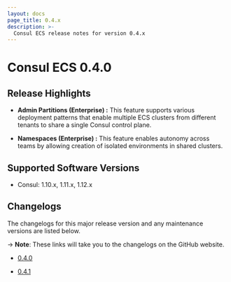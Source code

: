 ```yaml
---
layout: docs
page_title: 0.4.x
description: >-
  Consul ECS release notes for version 0.4.x
---
```


# Consul ECS 0.4.0

## Release Highlights

- **Admin Partitions (Enterprise) :** This feature supports various deployment patterns that enable multiple ECS clusters from different tenants to share a single Consul control plane.

- **Namespaces (Enterprise) :** This feature enables autonomy across teams by allowing creation of isolated environments in shared clusters.

## Supported Software Versions

- Consul: 1.10.x, 1.11.x, 1.12.x

## Changelogs

The changelogs for this major release version and any maintenance versions are listed below.

-> **Note**: These links will take you to the changelogs on the GitHub website.

- [0.4.0](https://github.com/hashicorp/consul-ecs/releases/tag/v0.4.0)

- [0.4.1](https://github.com/hashicorp/consul-ecs/releases/tag/v0.4.1)
